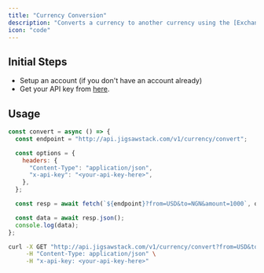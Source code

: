 ```yaml
---
title: "Currency Conversion"
description: "Converts a currency to another currency using the [Exchange Rates API](https://docs.jigsawstack.com/api-reference/currency/convert)."
icon: "code"
---
```


## Initial Steps

- Setup an account (if you don't have an account already)
- Get your API key from [here](https://jigsawstack.com/dashboard).

## Usage

<CodeGroup>

```javascript Node.js
const convert = async () => {
  const endpoint = "http://api.jigsawstack.com/v1/currency/convert";

  const options = {
    headers: {
      "Content-Type": "application/json",
      "x-api-key": "<your-api-key-here>",
    },
  };

  const resp = await fetch(`${endpoint}?from=USD&to=NGN&amount=1000`, options);

  const data = await resp.json();
  console.log(data);
};
```

```bash cURL
curl -X GET "http://api.jigsawstack.com/v1/currency/convert?from=USD&to=NGN&amount=1000" \
     -H "Content-Type: application/json" \
     -H "x-api-key: <your-api-key-here>"
```

</CodeGroup>
